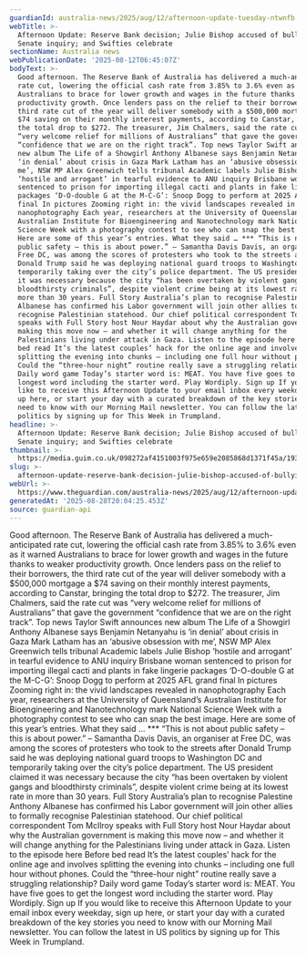 ```yaml
---
guardianId: australia-news/2025/aug/12/afternoon-update-tuesday-ntwnfb
webTitle: >-
  Afternoon Update: Reserve Bank decision; Julie Bishop accused of bullying in
  Senate inquiry; and Swifties celebrate
sectionName: Australia news
webPublicationDate: '2025-08-12T06:45:07Z'
bodyText: >-
  Good afternoon. The Reserve Bank of Australia has delivered a much-anticipated
  rate cut, lowering the official cash rate from 3.85% to 3.6% even as it warned
  Australians to brace for lower growth and wages in the future thanks to weaker
  productivity growth. Once lenders pass on the relief to their borrowers, the
  third rate cut of the year will deliver somebody with a $500,000 mortgage a
  $74 saving on their monthly interest payments, according to Canstar, bringing
  the total drop to $272. The treasurer, Jim Chalmers, said the rate cut was
  “very welcome relief for millions of Australians” that gave the government
  “confidence that we are on the right track”. Top news Taylor Swift announces
  new album The Life of a Showgirl Anthony Albanese says Benjamin Netanyahu is
  ‘in denial’ about crisis in Gaza Mark Latham has an ‘abusive obsession with
  me’, NSW MP Alex Greenwich tells tribunal Academic labels Julie Bishop
  ‘hostile and arrogant’ in tearful evidence to ANU inquiry Brisbane woman
  sentenced to prison for importing illegal cacti and plants in fake lingerie
  packages ‘D-O-double G at the M-C-G’: Snoop Dogg to perform at 2025 AFL grand
  final In pictures Zooming right in: the vivid landscapes revealed in
  nanophotography Each year, researchers at the University of Queensland’s
  Australian Institute for Bioengineering and Nanotechnology mark National
  Science Week with a photography contest to see who can snap the best image.
  Here are some of this year’s entries. What they said … *** “This is not about
  public safety – this is about power.” – Samantha Davis Davis, an organiser at
  Free DC, was among the scores of protesters who took to the streets after
  Donald Trump said he was deploying national guard troops to Washington DC and
  temporarily taking over the city’s police department. The US president claimed
  it was necessary because the city “has been overtaken by violent gangs and
  bloodthirsty criminals”, despite violent crime being at its lowest rate in
  more than 30 years. Full Story Australia’s plan to recognise Palestine Anthony
  Albanese has confirmed his Labor government will join other allies to formally
  recognise Palestinian statehood. Our chief political correspondent Tom McIlroy
  speaks with Full Story host Nour Haydar about why the Australian government is
  making this move now – and whether it will change anything for the
  Palestinians living under attack in Gaza. Listen to the episode here Before
  bed read It’s the latest couples’ hack for the online age and involves
  splitting the evening into chunks – including one full hour without phones.
  Could the “three-hour night” routine really save a struggling relationship?
  Daily word game Today’s starter word is: MEAT. You have five goes to get the
  longest word including the starter word. Play Wordiply. Sign up If you would
  like to receive this Afternoon Update to your email inbox every weekday, sign
  up here, or start your day with a curated breakdown of the key stories you
  need to know with our Morning Mail newsletter. You can follow the latest in US
  politics by signing up for This Week in Trumpland.
headline: >-
  Afternoon Update: Reserve Bank decision; Julie Bishop accused of bullying in
  Senate inquiry; and Swifties celebrate
thumbnail: >-
  https://media.guim.co.uk/098272af4151003f975e659e2085868d1371f45a/193_0_4422_3538/500.jpg
slug: >-
  afternoon-update-reserve-bank-decision-julie-bishop-accused-of-bullying-in-senate-inquiry-and-swifties-celebrate
webUrl: >-
  https://www.theguardian.com/australia-news/2025/aug/12/afternoon-update-tuesday-ntwnfb
generatedAt: '2025-08-28T20:04:25.453Z'
source: guardian-api
---
```

Good afternoon. The Reserve Bank of Australia has delivered a much-anticipated rate cut, lowering the official cash rate from 3.85% to 3.6% even as it warned Australians to brace for lower growth and wages in the future thanks to weaker productivity growth. Once lenders pass on the relief to their borrowers, the third rate cut of the year will deliver somebody with a $500,000 mortgage a $74 saving on their monthly interest payments, according to Canstar, bringing the total drop to $272. The treasurer, Jim Chalmers, said the rate cut was “very welcome relief for millions of Australians” that gave the government “confidence that we are on the right track”. Top news Taylor Swift announces new album The Life of a Showgirl Anthony Albanese says Benjamin Netanyahu is ‘in denial’ about crisis in Gaza Mark Latham has an ‘abusive obsession with me’, NSW MP Alex Greenwich tells tribunal Academic labels Julie Bishop ‘hostile and arrogant’ in tearful evidence to ANU inquiry Brisbane woman sentenced to prison for importing illegal cacti and plants in fake lingerie packages ‘D-O-double G at the M-C-G’: Snoop Dogg to perform at 2025 AFL grand final In pictures Zooming right in: the vivid landscapes revealed in nanophotography Each year, researchers at the University of Queensland’s Australian Institute for Bioengineering and Nanotechnology mark National Science Week with a photography contest to see who can snap the best image. Here are some of this year’s entries. What they said … *** “This is not about public safety – this is about power.” – Samantha Davis Davis, an organiser at Free DC, was among the scores of protesters who took to the streets after Donald Trump said he was deploying national guard troops to Washington DC and temporarily taking over the city’s police department. The US president claimed it was necessary because the city “has been overtaken by violent gangs and bloodthirsty criminals”, despite violent crime being at its lowest rate in more than 30 years. Full Story Australia’s plan to recognise Palestine Anthony Albanese has confirmed his Labor government will join other allies to formally recognise Palestinian statehood. Our chief political correspondent Tom McIlroy speaks with Full Story host Nour Haydar about why the Australian government is making this move now – and whether it will change anything for the Palestinians living under attack in Gaza. Listen to the episode here Before bed read It’s the latest couples’ hack for the online age and involves splitting the evening into chunks – including one full hour without phones. Could the “three-hour night” routine really save a struggling relationship? Daily word game Today’s starter word is: MEAT. You have five goes to get the longest word including the starter word. Play Wordiply. Sign up If you would like to receive this Afternoon Update to your email inbox every weekday, sign up here, or start your day with a curated breakdown of the key stories you need to know with our Morning Mail newsletter. You can follow the latest in US politics by signing up for This Week in Trumpland.
